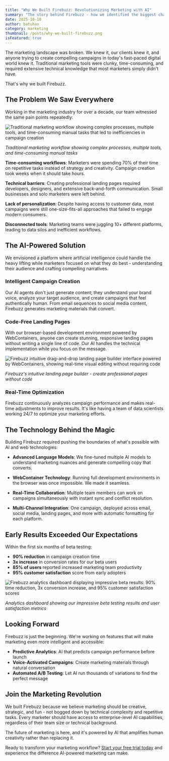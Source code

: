 ```yaml
---
title: "Why We Built Firebuzz: Revolutionizing Marketing with AI"
summary: "The story behind Firebuzz - how we identified the biggest challenges in modern marketing and built an AI-powered platform to solve them. Discover the journey from frustration to innovation that led to creating the future of marketing automation."
date: 2025-10-18
author: batuhan
category: marketing
thumbnail: /posts/why-we-built-firebuzz.png
isFeatured: true
---
```


The marketing landscape was broken. We knew it, our clients knew it, and anyone trying to create compelling campaigns in today's fast-paced digital world knew it. Traditional marketing tools were clunky, time-consuming, and required extensive technical knowledge that most marketers simply didn't have.

That's why we built Firebuzz.

## The Problem We Saw Everywhere

Working in the marketing industry for over a decade, our team witnessed the same pain points repeatedly:

![Traditional marketing workflow showing complex processes, multiple tools, and time-consuming manual tasks that led to inefficiencies in campaign creation](/posts/why-we-built-firebuzz.png)

_Traditional marketing workflow showing complex processes, multiple tools, and time-consuming manual tasks_

**Time-consuming workflows**: Marketers were spending 70% of their time on repetitive tasks instead of strategy and creativity. Campaign creation took weeks when it should take hours.

**Technical barriers**: Creating professional landing pages required developers, designers, and extensive back-and-forth communication. Small businesses and solo marketers were left behind.

**Lack of personalization**: Despite having access to customer data, most campaigns were still one-size-fits-all approaches that failed to engage modern consumers.

**Disconnected tools**: Marketing teams were juggling 10+ different platforms, leading to data silos and inefficient workflows.

## The AI-Powered Solution

We envisioned a platform where artificial intelligence could handle the heavy lifting while marketers focused on what they do best - understanding their audience and crafting compelling narratives.

### Intelligent Campaign Creation

Our AI agents don't just generate content; they understand your brand voice, analyze your target audience, and create campaigns that feel authentically human. From email sequences to social media content, Firebuzz generates marketing materials that convert.

### Code-Free Landing Pages

With our browser-based development environment powered by WebContainers, anyone can create stunning, responsive landing pages without writing a single line of code. Our AI handles the technical implementation while you focus on the message.

![Firebuzz intuitive drag-and-drop landing page builder interface powered by WebContainers, showing real-time visual editing without requiring code](/posts/why-we-built-firebuzz.png)

_Firebuzz's intuitive landing page builder - create professional pages without code_

### Real-Time Optimization

Firebuzz continuously analyzes campaign performance and makes real-time adjustments to improve results. It's like having a team of data scientists working 24/7 to optimize your marketing efforts.

## The Technology Behind the Magic

Building Firebuzz required pushing the boundaries of what's possible with AI and web technologies:

- **Advanced Language Models**: We fine-tuned multiple AI models to understand marketing nuances and generate compelling copy that converts.

- **WebContainer Technology**: Running full development environments in the browser was once impossible. We made it seamless.

- **Real-Time Collaboration**: Multiple team members can work on campaigns simultaneously with instant sync and conflict resolution.

- **Multi-Channel Integration**: One campaign, deployed across email, social media, landing pages, and more with automatic formatting for each platform.

## Early Results Exceeded Our Expectations

Within the first six months of beta testing:

- **90% reduction** in campaign creation time
- **3x increase** in conversion rates for our beta users
- **85% of users** reported increased marketing team productivity
- **95% customer satisfaction** score from early adopters

![Firebuzz analytics dashboard displaying impressive beta results: 90% time reduction, 3x conversion increase, and 95% customer satisfaction scores](/posts/why-we-built-firebuzz.png)

_Analytics dashboard showing our impressive beta testing results and user satisfaction metrics_

## Looking Forward

Firebuzz is just the beginning. We're working on features that will make marketing even more intelligent and accessible:

- **Predictive Analytics**: AI that predicts campaign performance before launch
- **Voice-Activated Campaigns**: Create marketing materials through natural conversation
- **Automated A/B Testing**: Let AI run thousands of variations to find the perfect message

## Join the Marketing Revolution

We built Firebuzz because we believe marketing should be creative, strategic, and fun - not bogged down by technical complexity and repetitive tasks. Every marketer should have access to enterprise-level AI capabilities, regardless of their team size or technical background.

The future of marketing is here, and it's powered by AI that amplifies human creativity rather than replacing it.

Ready to transform your marketing workflow? [Start your free trial today](/pricing) and experience the difference AI-powered marketing can make.
